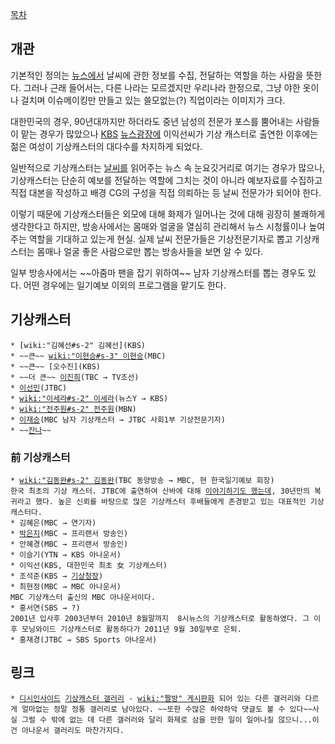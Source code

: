 [[목차]]

== 개관 ==
기본적인 정의는 [[뉴스]]에서 날씨에 관한 정보를 수집, 전달하는 역할을 하는 사람을 뜻한다. 그러나 근래 들어서는, 다른 나라는 모르겠지만 우리나라 한정으로, 그냥 야한 옷이나 걸치며 이슈메이킹만 만들고 있는 쓸모없는(?) 직업이라는 이미지가 크다.

대한민국의 경우, 90년대까지만 하더라도 중년 남성의 전문가 포스를 뿜어내는 사람들이 맡는 경우가 많았으나 [[KBS]] [[뉴스광장]]에 이익선씨가 기상 캐스터로 출연한 이후에는 젊은 여성이 기상캐스터의 대다수를 차지하게 되었다.

일반적으로 기상캐스터는 [[날씨]]를 읽어주는 뉴스 속 눈요깃거리로 여기는 경우가 많으나, 기상캐스터는 단순히 예보를 전달하는 역할에 그치는 것이 아니라 예보자료를 수집하고 직접 대본을 작성하고 배경 CG의 구성을 직접 의뢰하는 등 날씨 전문가가 되어야 한다.

이렇기 때문에 기상캐스터들은 외모에 대해 화제가 일어나는 것에 대해 굉장히 불쾌하게 생각한다고 하지만, 방송사에서는 몸매와 얼굴을 열심히 관리해서 뉴스 시청률이나 높여주는 역할을 기대하고 있는게 현실. 실제 날씨 전문가들은 기상전문기자로 뽑고 기상캐스터는 몸매나 얼굴 좋은 사람으로만 뽑는 방송사들을 보면 알 수 있다.

일부 방송사에서는 ~~아줌마 팬을 잡기 위하여~~ 남자 기상캐스터를 뽑는 경우도 있다. 어떤 경우에는 일기예보 이외의 프로그램을 맡기도 한다.

== 기상캐스터 ==
 * [wiki:"김혜선#s-2" 김혜선](KBS)
 * ~~큰~~ [[wiki:"이현승#s-3" 이현승]](MBC)
 * ~~큰~~ [오수진](KBS)
 * ~~더 큰~~ [[이진희]](TBC → TV조선)
 * [[이선민]](JTBC)
 * [[wiki:"이세라#s-2" 이세라]](뉴스Y → KBS)
 * [[wiki:"전주원#s-2" 전주원]](MBN)
 * [[이재승]](MBC 남자 기상캐스터 → JTBC 사회1부 기상전문기자)
 * ~~[[잔나]]~~
=== 前 기상캐스터 ===
 * [[wiki:"김동완#s-2" 김동완]](TBC 동양방송 → MBC, 현 한국일기예보 회장)
 한국 최초의 기상 캐스터. JTBC에 출연하여 산바에 대해 [http://news.jtbc.co.kr/html/032/NB10170032.html 이야기하기도 했는데], 30년만의 복귀라고 했다. 높은 신뢰를 바탕으로 많은 기상캐스터 후배들에게 존경받고 있는 대표적인 기상캐스터다.
 * 김혜은(MBC → 연기자)
 * [[박은지]](MBC → 프리랜서 방송인)
 * 안혜경(MBC → 프리랜서 방송인)
 * 이슬기(YTN → KBS 아나운서)
 * 이익선(KBS, 대한민국 최초 女 기상캐스터)
 * 조석준(KBS → [[기상청]]장)
 * 최현정(MBC → MBC 아나운서) 
 MBC 기상캐스터 출신의 MBC 아나운서이다.
 * 홍서연(SBS → ?)
 2001년 입사후 2003년부터 2010년 8월말까지  8시뉴스의 기상캐스터로 활동하였다. 그 이후 모닝와이드 기상캐스터로 활동하다가 2011년 9월 30일부로 은퇴.
 * 홍재경(JTBC → SBS Sports 아나운서)

== 링크 ==
 * [[디시인사이드]] [http://gall.dcinside.com/list.php?id=wcaster 기상캐스터 갤러리] - [[wiki:"짤방" 게시판화]] 되어 있는 다른 갤러리와 다르게 얼마없는 정말 정통 갤러리로 남아있다. ~~또한 수많은 하악하악 댓글도 볼 수 있다~~사실 그럴 수 밖에 없는 데 다른 갤러러와 달리 화제로 삼을 만한 일이 일어나질 않으니...이건 아나운서 갤러리도 마찬가지다.

